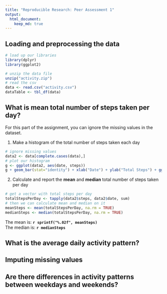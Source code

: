 ```yaml
---
title: "Reproducible Research: Peer Assessment 1"
output: 
  html_document:
    keep_md: true
---
```



## Loading and preprocessing the data
```r
# load up our libraries
library(dplyr)
library(ggplot2)
```

```r
# unzip the data file
unzip("activity.zip")
# read the csv
data <- read.csv("activity.csv")
dataTable <- tbl_df(data)
```

## What is mean total number of steps taken per day?

For this part of the assignment, you can ignore the missing values in
the dataset.

1. Make a histogram of the total number of steps taken each day

```r
# ignore missing values
data2 <- data[complete.cases(data),]
# plot our histogram
g <- ggplot(data2, aes(date, steps))
g + geom_bar(stat="identity") + xlab("Date") + ylab("Total Steps") + ggtitle("Total Steps by Date") + theme(axis.text.x=element_text(angle=90,hjust=1,vjust=0.5))
```

2. Calculate and report the **mean** and **median** total number of steps taken per day

```r
# get a vector with total steps per day
totalStepsPerDay <- tapply(data2$steps, data2$date, sum)
# then we can calculate mean and median on it
meanSteps <- mean(totalStepsPerDay, na.rm = TRUE)
medianSteps <- median(totalStepsPerDay, na.rm = TRUE)
```

The mean is: **`r sprintf("%.02f", meanSteps)`**   
The median is: **`r medianSteps`**





## What is the average daily activity pattern?



## Imputing missing values



## Are there differences in activity patterns between weekdays and weekends?
